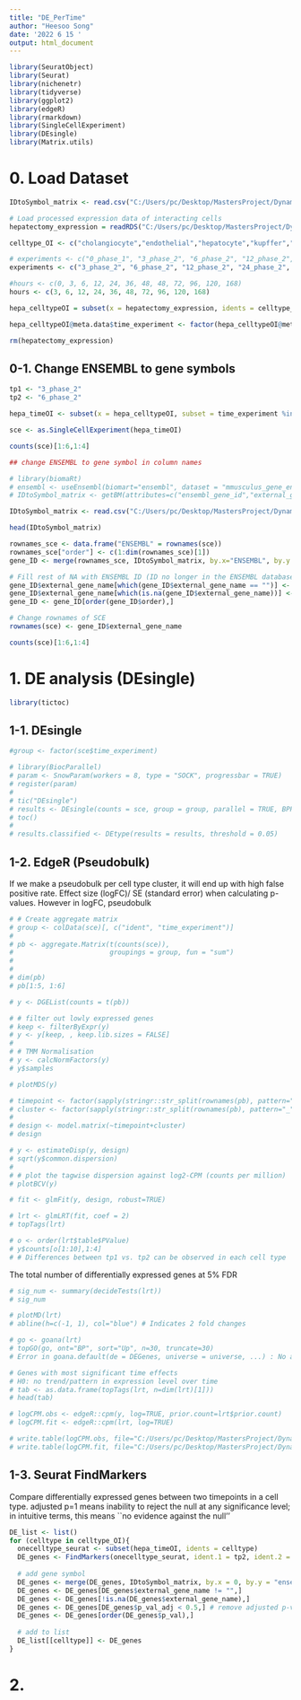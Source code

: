 ```yaml
---
title: "DE_PerTime"
author: "Heesoo Song"
date: '2022 6 15 '
output: html_document
---
```


```r
library(SeuratObject)
library(Seurat)
library(nichenetr)
library(tidyverse)
library(ggplot2)
library(edgeR)
library(rmarkdown)
library(SingleCellExperiment)
library(DEsingle)
library(Matrix.utils)
```

# 0. Load Dataset
```r
IDtoSymbol_matrix <- read.csv("C:/Users/pc/Desktop/MastersProject/Dynamic_NicheNet/IDtoSymbol_matrix.csv")
```

```r
# Load processed expression data of interacting cells
hepatectomy_expression = readRDS("C:/Users/pc/Desktop/MastersProject/Dynamic_NicheNet/seurat_obj_phx_25102021.rds")
```

```r
celltype_OI <- c("cholangiocyte","endothelial","hepatocyte","kupffer","monocyte","neutrophil","stellate")

# experiments <- c("0_phase_1", "3_phase_2", "6_phase_2", "12_phase_2", "24_phase_2", "36_phase_2", "48_phase_1", "48_phase_2", "72_phase_2", "96_phase_2", "120_phase_2", "168_phase_2")
experiments <- c("3_phase_2", "6_phase_2", "12_phase_2", "24_phase_2", "36_phase_2", "48_phase_2", "72_phase_2", "96_phase_2", "120_phase_2", "168_phase_2")

#hours <- c(0, 3, 6, 12, 24, 36, 48, 48, 72, 96, 120, 168)
hours <- c(3, 6, 12, 24, 36, 48, 72, 96, 120, 168)
```

```r
hepa_celltypeOI = subset(x = hepatectomy_expression, idents = celltype_OI)

hepa_celltypeOI@meta.data$time_experiment <- factor(hepa_celltypeOI@meta.data$time_experiment, levels = experiments)
```

```r
rm(hepatectomy_expression)
```

## 0-1. Change ENSEMBL to gene symbols
```r
tp1 <- "3_phase_2"
tp2 <- "6_phase_2"

hepa_timeOI <- subset(x = hepa_celltypeOI, subset = time_experiment %in% c(tp1, tp2))

sce <- as.SingleCellExperiment(hepa_timeOI)
```

```r
counts(sce)[1:6,1:4]
```

```r
## change ENSEMBL to gene symbol in column names

# library(biomaRt)
# ensembl <- useEnsembl(biomart="ensembl", dataset = "mmusculus_gene_ensembl")
# IDtoSymbol_matrix <- getBM(attributes=c("ensembl_gene_id","external_gene_name"), filters = "ensembl_gene_id", values = unique(colnames(expression_tp1)), mart = ensembl)

IDtoSymbol_matrix <- read.csv("C:/Users/pc/Desktop/MastersProject/Dynamic_NicheNet/IDtoSymbol_matrix.csv")

head(IDtoSymbol_matrix)
```

```r
rownames_sce <- data.frame("ENSEMBL" = rownames(sce))
rownames_sce["order"] <- c(1:dim(rownames_sce)[1])
gene_ID <- merge(rownames_sce, IDtoSymbol_matrix, by.x="ENSEMBL", by.y = "ensembl_gene_id", all.x=TRUE)

# Fill rest of NA with ENSEMBL ID (ID no longer in the ENSEMBL database)
gene_ID$external_gene_name[which(gene_ID$external_gene_name == "")] <- gene_ID$ENSEMBL[which(gene_ID$external_gene_name == "")]
gene_ID$external_gene_name[which(is.na(gene_ID$external_gene_name))] <- gene_ID$ENSEMBL[which(is.na(gene_ID$external_gene_name))]
gene_ID <- gene_ID[order(gene_ID$order),]

# Change rownames of SCE
rownames(sce) <- gene_ID$external_gene_name

counts(sce)[1:6,1:4]
```

# 1. DE analysis (DEsingle)

```r
library(tictoc)
```

## 1-1. DEsingle
```r
#group <- factor(sce$time_experiment)

# library(BiocParallel)
# param <- SnowParam(workers = 8, type = "SOCK", progressbar = TRUE)
# register(param)
# 
# tic("DEsingle")
# results <- DEsingle(counts = sce, group = group, parallel = TRUE, BPPARAM = param)
# toc()
# 
# results.classified <- DEtype(results = results, threshold = 0.05)
```

## 1-2. EdgeR (Pseudobulk)
If we make a pseudobulk per cell type cluster, it will end up with high false positive rate. Effect size (logFC)/ SE (standard error) when calculating p-values. However in logFC, pseudobulk 
```r
# # Create aggregate matrix
# group <- colData(sce)[, c("ident", "time_experiment")]
# 
# pb <- aggregate.Matrix(t(counts(sce)),
#                        groupings = group, fun = "sum")
# 
# 
# dim(pb)
# pb[1:5, 1:6]
```

```r
# y <- DGEList(counts = t(pb))
```

```r
# # filter out lowly expressed genes
# keep <- filterByExpr(y)
# y <- y[keep, , keep.lib.sizes = FALSE]
# 
# # TMM Normalisation
# y <- calcNormFactors(y)
# y$samples
```
```r
# plotMDS(y)
```

```r
# timepoint <- factor(sapply(stringr::str_split(rownames(pb), pattern="_", n=2), '[', 2))
# cluster <- factor(sapply(stringr::str_split(rownames(pb), pattern="_", n=2), '[', 1))
# 
# design <- model.matrix(~timepoint+cluster)
# design
```

```r
# y <- estimateDisp(y, design)
# sqrt(y$common.dispersion)
# 
# # plot the tagwise dispersion against log2-CPM (counts per million)
# plotBCV(y)
```

```r
# fit <- glmFit(y, design, robust=TRUE)
```

```r
# lrt <- glmLRT(fit, coef = 2)
# topTags(lrt)
```

```r
# o <- order(lrt$table$PValue)
# y$counts[o[1:10],1:4]
# # Differences between tp1 vs. tp2 can be observed in each cell type
```

The total number of differentially expressed genes at 5% FDR
```r
# sig_num <- summary(decideTests(lrt))
# sig_num
```

```r
# plotMD(lrt)
# abline(h=c(-1, 1), col="blue") # Indicates 2 fold changes
```

```r
# go <- goana(lrt)
# topGO(go, ont="BP", sort="Up", n=30, truncate=30)
# Error in goana.default(de = DEGenes, universe = universe, ...) : No annotated genes found in universe
```

```r
# Genes with most significant time effects
# H0: no trend/pattern in expression level over time
# tab <- as.data.frame(topTags(lrt, n=dim(lrt)[1]))
# head(tab)
```

```r
# logCPM.obs <- edgeR::cpm(y, log=TRUE, prior.count=lrt$prior.count)
# logCPM.fit <- edgeR::cpm(lrt, log=TRUE)
```

```r
# write.table(logCPM.obs, file="C:/Users/pc/Desktop/MastersProject/Dynamic_NicheNet/DE_geneID+celltype_logCPM-obs_DecontX.csv", sep = ",")
# write.table(logCPM.fit, file="C:/Users/pc/Desktop/MastersProject/Dynamic_NicheNet/DE_geneID+celltype_logCPM-fit_DecontX.csv", sep = ",")

```

## 1-3. Seurat FindMarkers

Compare differentially expressed genes between two timepoints in a cell type.
adjusted p=1 means inability to reject the null at any significance level; in intuitive terms, this means ``no evidence against the null''
```r
DE_list <- list()
for (celltype in celltype_OI){
  onecelltype_seurat <- subset(hepa_timeOI, idents = celltype)
  DE_genes <- FindMarkers(onecelltype_seurat, ident.1 = tp2, ident.2 = tp1, group.by = "time_experiment", logfc.threshold = 0.5)
  
  # add gene symbol
  DE_genes <- merge(DE_genes, IDtoSymbol_matrix, by.x = 0, by.y = "ensembl_gene_id", all.x = TRUE) %>% column_to_rownames("Row.names")
  DE_genes <- DE_genes[DE_genes$external_gene_name != "",]
  DE_genes <- DE_genes[!is.na(DE_genes$external_gene_name),]
  DE_genes <- DE_genes[DE_genes$p_val_adj < 0.5,] # remove adjusted p-value < 0.5
  DE_genes <- DE_genes[order(DE_genes$p_val),]
  
  # add to list
  DE_list[[celltype]] <- DE_genes
}
```

# 2. 



